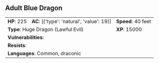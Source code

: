 ## Adult Blue Dragon {#monster-adult-blue-dragon}

```{=html}
<table class="table table-striped">
    <tbody>
        <tr>                    
            <td><b>HP</b>: 225</td>
            <td><b>AC</b>: [{'type': 'natural', 'value': 19}]</td>
            <td><b>Speed</b>: 40 feet</td>
        </tr>
        <tr>
            <td colspan="2"><b>Type</b>: Huge Dragon (Lawful Evil)</td>
            <td><b>XP</b>: 15000</td>
        </tr>
        <tr>
            <td colspan="3"><b>Vulnerabilities</b>: </td>
        </tr>
        <tr>
            <td colspan="3"><b>Resists</b>: </td>
        </tr>
        <tr>
            <td colspan="3"><b>Languages</b>: Common, draconic</td>
        </tr>
    </tbody>
</table>
```